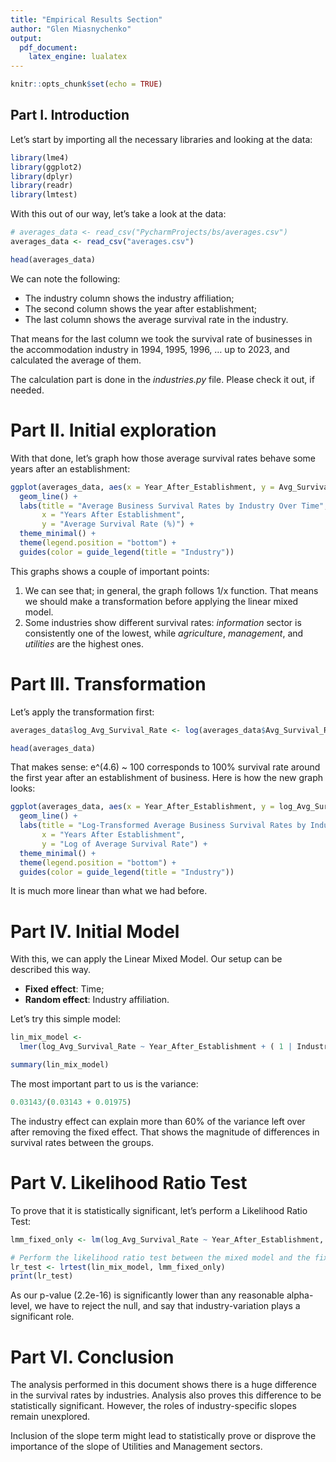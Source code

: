 ```yaml
---
title: "Empirical Results Section"
author: "Glen Miasnychenko"
output: 
  pdf_document:
    latex_engine: lualatex
---
```


```r
knitr::opts_chunk$set(echo = TRUE)
```

## Part I. Introduction 
Let's start by importing all the necessary libraries and looking at the data:

```r
library(lme4)
library(ggplot2)
library(dplyr)
library(readr)
library(lmtest)
```

\pagebreak
With this out of our way, let's take a look at the data:
```r
# averages_data <- read_csv("PycharmProjects/bs/averages.csv")
averages_data <- read_csv("averages.csv")

head(averages_data)
```
We can note the following:

- The industry column shows the industry affiliation;
- The second column shows the year after establishment;
- The last column shows the average survival rate in the industry. 

That means for the last column we took the survival rate of businesses in the accommodation industry in 1994, 1995, 1996, ... up to 2023, and calculated the average of them. 

The calculation part is done in the *industries.py* file. Please check it out, if needed. 

\pagebreak
# Part II. Initial exploration

With that done, let's graph how those average survival rates behave some years after an establishment:

```r
ggplot(averages_data, aes(x = Year_After_Establishment, y = Avg_Survival_Rate, color = Industry)) +
  geom_line() +
  labs(title = "Average Business Survival Rates by Industry Over Time",
       x = "Years After Establishment",
       y = "Average Survival Rate (%)") +
  theme_minimal() +
  theme(legend.position = "bottom") +
  guides(color = guide_legend(title = "Industry"))

```
This graphs shows a couple of important points:

1. We can see that; in general, the graph follows 1/x function. That means we should make a transformation before applying the linear mixed model.
2. Some industries show different survival rates: *information* sector is consistently one of the lowest, while *agriculture*, *management*, and *utilities* are the highest ones. 

\pagebreak
# Part III. Transformation

Let's apply the transformation first:
```r
averages_data$log_Avg_Survival_Rate <- log(averages_data$Avg_Survival_Rate)

head(averages_data)
```
That makes sense: e^(4.6) ~ 100 corresponds to 100% survival rate around the first year after an establishment of business. Here is how the new graph looks:
```r
ggplot(averages_data, aes(x = Year_After_Establishment, y = log_Avg_Survival_Rate, color = Industry)) +
  geom_line() +
  labs(title = "Log-Transformed Average Business Survival Rates by Industry Over Time",
       x = "Years After Establishment",
       y = "Log of Average Survival Rate") +
  theme_minimal() +
  theme(legend.position = "bottom") +
  guides(color = guide_legend(title = "Industry"))

```
It is much more linear than what we had before. 

\pagebreak
# Part IV. Initial Model

With this, we can apply the Linear Mixed Model. Our setup can be described this way.

- **Fixed effect**: Time;
- **Random effect**: Industry affiliation.

Let's try this simple model:
```r
lin_mix_model <- 
  lmer(log_Avg_Survival_Rate ~ Year_After_Establishment + ( 1 | Industry), data = averages_data)

summary(lin_mix_model)
```
The most important part to us is the variance:
```r
0.03143/(0.03143 + 0.01975)
```

The industry effect can explain more than 60% of the variance left over after removing the fixed effect.
That shows the magnitude of differences in survival rates between the groups.

\pagebreak
# Part V. Likelihood Ratio Test

To prove that it is statistically significant, let's perform a Likelihood Ratio Test:
```r
lmm_fixed_only <- lm(log_Avg_Survival_Rate ~ Year_After_Establishment, data = averages_data)

# Perform the likelihood ratio test between the mixed model and the fixed model
lr_test <- lrtest(lin_mix_model, lmm_fixed_only)
print(lr_test)
```
As our p-value (2.2e-16) is significantly lower than any reasonable alpha-level, we have to reject the null,
and say that industry-variation plays a significant role. 

# Part VI. Conclusion

The analysis performed in this document shows there is a huge difference in the survival rates by industries.
Analysis also proves this difference to be statistically significant.
However, the roles of industry-specific slopes remain unexplored.

Inclusion of the slope term might lead
to statistically prove or disprove the importance of the slope of Utilities and Management sectors.
